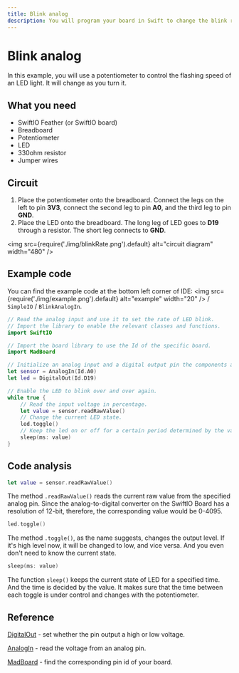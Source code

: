 ```yaml
---
title: Blink analog
description: You will program your board in Swift to change the blink rate of the LED using a potentiometer.
---
```


# Blink analog

In this example, you will use a potentiometer to control the flashing speed of an LED light. It will change as you turn it.

## What you need

- SwiftIO Feather (or SwiftIO board)
- Breadboard
- Potentiometer
- LED
- 330ohm resistor
- Jumper wires


## Circuit


1. Place the potentiometer onto the breadboard. Connect the legs on the left to pin **3V3**, connect the second leg to pin **A0**, and the third leg to pin **GND**.
2. Place the LED onto the breadboard. The long leg of LED goes to **D19** through a resistor. The short leg connects to **GND**.


<img
  src={require('./img/blinkRate.png').default}
  alt="circuit diagram" width="480"
/>


## Example code

You can find the example code at the bottom left corner of IDE: <img
  src={require('./img/example.png').default}
  alt="example" width="20"
/> / `SimpleIO` / `BlinkAnalogIn`.

```swift
// Read the analog input and use it to set the rate of LED blink.
// Import the library to enable the relevant classes and functions.
import SwiftIO

// Import the board library to use the Id of the specific board.
import MadBoard

// Initialize an analog input and a digital output pin the components are connected to,
let sensor = AnalogIn(Id.A0)
let led = DigitalOut(Id.D19)

// Enable the LED to blink over and over again.
while true {
    // Read the input voltage in percentage.
    let value = sensor.readRawValue()
    // Change the current LED state.
    led.toggle()
    // Keep the led on or off for a certain period determined by the value you get.
    sleep(ms: value)
}
```

## Code analysis

```swift
let value = sensor.readRawValue()
```

The method `.readRawValue()` reads the current raw value from the specified analog pin. Since the analog-to-digital converter on the SwiftIO Board has a resolution of 12-bit, therefore, the corresponding value would be 0-4095.

```swift
led.toggle()
```

The method `.toggle()`, as the name suggests, changes the output level. If it's high level now, it will be changed to low, and vice versa. And you even don't need to know the current state.

```swift
sleep(ms: value)
```
The function `sleep()` keeps the current state of LED for a specified time. And the time is decided by the value. It makes sure that the time between each toggle is under control and changes with the potentiometer.

## Reference

[DigitalOut](https://swiftioapi.madmachine.io/Classes/DigitalOut.html) - set whether the pin output a high or low voltage.

[AnalogIn](https://swiftioapi.madmachine.io/Classes/AnalogIn.html) - read the voltage from an analog pin.

[MadBoard](https://github.com/madmachineio/MadBoards) - find the corresponding pin id of your board.

